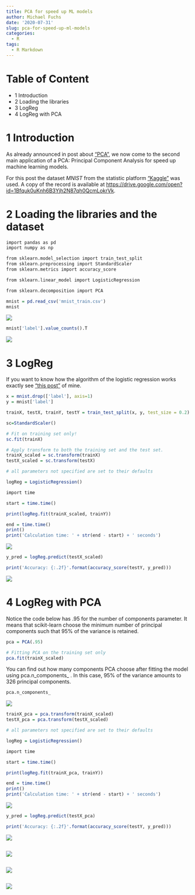 ```yaml
---
title: PCA for speed up ML models
author: Michael Fuchs
date: '2020-07-31'
slug: pca-for-speed-up-ml-models
categories:
  - R
tags:
  - R Markdown
---
```



# Table of Content

+ 1 Introduction
+ 2 Loading the libraries
+ 3 LogReg
+ 4 LogReg with PCA


# 1 Introduction

As already announced in post about ["PCA"](https://michael-fuchs-python.netlify.app/2020/07/22/principal-component-analysis-pca/), we now come to the second main application of a PCA: Principal Component Analysis for speed up machine learning models.


For this post the dataset *MNIST* from the statistic platform ["Kaggle"](https://www.kaggle.com) was used. A copy of the record is available at <https://drive.google.com/open?id=1Bfquk0uKnh6B3Yjh2N87qh0QcmLokrVk>.



# 2 Loading the libraries and the dataset


```r
import pandas as pd
import numpy as np

from sklearn.model_selection import train_test_split
from sklearn.preprocessing import StandardScaler
from sklearn.metrics import accuracy_score

from sklearn.linear_model import LogisticRegression

from sklearn.decomposition import PCA
```

```r
mnist = pd.read_csv('mnist_train.csv')
mnist
```

![](/post/2020-07-31-pca-for-speed-up-ml-models_files/p57p1.png)

```r
mnist['label'].value_counts().T
```

![](/post/2020-07-31-pca-for-speed-up-ml-models_files/p57p2.png)


# 3 LogReg

If you want to know how the algorithm of the logistic regression works exactly see ["this post"](https://michael-fuchs-python.netlify.app/2019/10/31/introduction-to-logistic-regression/) of mine.


```r
x = mnist.drop(['label'], axis=1)
y = mnist['label']

trainX, testX, trainY, testY = train_test_split(x, y, test_size = 0.2)
```


```r
sc=StandardScaler()

# Fit on training set only!
sc.fit(trainX)

# Apply transform to both the training set and the test set.
trainX_scaled = sc.transform(trainX)
testX_scaled = sc.transform(testX)
```

```r
# all parameters not specified are set to their defaults

logReg = LogisticRegression()
```


```r
import time

start = time.time()

print(logReg.fit(trainX_scaled, trainY))

end = time.time()
print()
print('Calculation time: ' + str(end - start) + ' seconds')
```

![](/post/2020-07-31-pca-for-speed-up-ml-models_files/p57p3.png)


```r
y_pred = logReg.predict(testX_scaled)
```


```r
print('Accuracy: {:.2f}'.format(accuracy_score(testY, y_pred)))
```

![](/post/2020-07-31-pca-for-speed-up-ml-models_files/p57p4.png)


# 4 LogReg with PCA

Notice the code below has .95 for the number of components parameter. It means that scikit-learn choose the minimum number of principal components such that 95% of the variance is retained.


```r
pca = PCA(.95)
```

```r
# Fitting PCA on the training set only
pca.fit(trainX_scaled)
```

You can find out how many components PCA choose after fitting the model using pca.n_components_ . In this case, 95% of the variance amounts to 326 principal components.

```r
pca.n_components_
```

![](/post/2020-07-31-pca-for-speed-up-ml-models_files/p57p5.png)

```r
trainX_pca = pca.transform(trainX_scaled)
testX_pca = pca.transform(testX_scaled)
```

```r
# all parameters not specified are set to their defaults

logReg = LogisticRegression()
```

```r
import time

start = time.time()

print(logReg.fit(trainX_pca, trainY))

end = time.time()
print()
print('Calculation time: ' + str(end - start) + ' seconds')
```

![](/post/2020-07-31-pca-for-speed-up-ml-models_files/p57p6.png)

```r
y_pred = logReg.predict(testX_pca)
```


```r
print('Accuracy: {:.2f}'.format(accuracy_score(testY, y_pred)))
```

![](/post/2020-07-31-pca-for-speed-up-ml-models_files/p57p7.png)








```r

```

![](/post/2020-07-31-pca-for-speed-up-ml-models_files/p57p.png)


























```r

```

![](/post/2020-07-31-pca-for-speed-up-ml-models_files/p57p.png)
























```r

```

![](/post/2020-07-31-pca-for-speed-up-ml-models_files/p57p.png)


